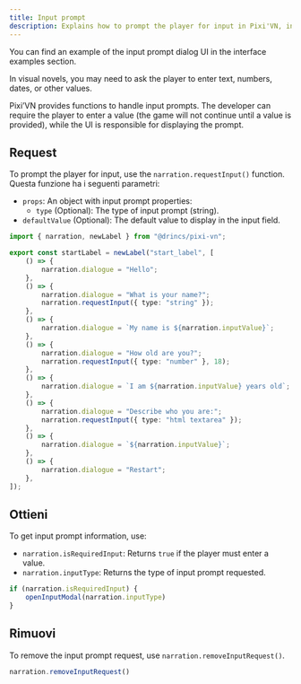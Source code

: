 ```yaml
---
title: Input prompt
description: Explains how to prompt the player for input in Pixi'VN, including usage, retrieval, and removal of input requests.
---
```



<Callout title="UI screen" type="info">
You can find an example of the input prompt dialog UI in the <DynamicLink href="/start/interface-examples#input-prompt">interface examples</DynamicLink> section.
</Callout>

In visual novels, you may need to ask the player to enter text, numbers, dates, or other values.

Pixi’VN provides functions to handle input prompts. The developer can require the player to enter a value (the game will not continue until a value is provided), while the <DynamicLink href="/start/interface">UI</DynamicLink> is responsible for displaying the prompt.

## Request

To prompt the player for input, use the `narration.requestInput()` function.
Questa funzione ha i seguenti parametri:

- `props`: An object with input prompt properties:
  - `type` (Optional): The type of input prompt (string).
- `defaultValue` (Optional): The default value to display in the input field.

```ts title="labels/startLabel.ts"
import { narration, newLabel } from "@drincs/pixi-vn";

export const startLabel = newLabel("start_label", [
    () => {
        narration.dialogue = "Hello";
    },
    () => {
        narration.dialogue = "What is your name?";
        narration.requestInput({ type: "string" });
    },
    () => {
        narration.dialogue = `My name is ${narration.inputValue}`;
    },
    () => {
        narration.dialogue = "How old are you?";
        narration.requestInput({ type: "number" }, 18);
    },
    () => {
        narration.dialogue = `I am ${narration.inputValue} years old`;
    },
    () => {
        narration.dialogue = "Describe who you are:";
        narration.requestInput({ type: "html textarea" });
    },
    () => {
        narration.dialogue = `${narration.inputValue}`;
    },
    () => {
        narration.dialogue = "Restart";
    },
]);
```

<InputPrompt />

## Ottieni

To get input prompt information, use:

- `narration.isRequiredInput`: Returns `true` if the player must enter a value.
- `narration.inputType`: Returns the type of input prompt requested.

```typescript
if (narration.isRequiredInput) {
    openInputModal(narration.inputType)
}
```

## Rimuovi

To remove the input prompt request, use `narration.removeInputRequest()`.

```typescript
narration.removeInputRequest()
```
